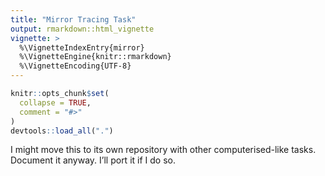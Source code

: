 ```yaml
---
title: "Mirror Tracing Task"
output: rmarkdown::html_vignette
vignette: >
  %\VignetteIndexEntry{mirror}
  %\VignetteEngine{knitr::rmarkdown}
  %\VignetteEncoding{UTF-8}
---
```


```r
knitr::opts_chunk$set(
  collapse = TRUE,
  comment = "#>"
)
devtools::load_all(".")
```

I might move this to its own repository with other computerised-like tasks. 
Document it anyway. I'll port it if I do so.
